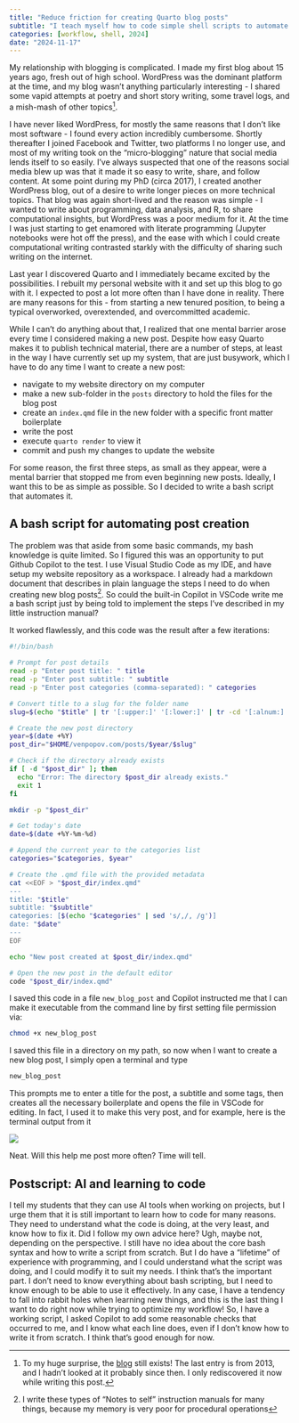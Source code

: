 ```yaml
---
title: "Reduce friction for creating Quarto blog posts"
subtitle: "I teach myself how to code simple shell scripts to automate some annoying tasks"
categories: [workflow, shell, 2024]
date: "2024-11-17"
---
```


My relationship with blogging is complicated. I made my first blog about 15 years ago, fresh out of high school. WordPress was the dominant platform at the time, and my blog wasn't anything particularly interesting - I shared some vapid attempts at poetry and short story writing, some travel logs, and a mish-mash of other topics[^1].

[^1]: To my huge surprise, the [blog](https://addic7ed2life.wordpress.com/) still exists! The last entry is from 2013, and I hadn't looked at it probably since then. I only rediscovered it now while writing this post.

I have never liked WordPress, for mostly the same reasons that I don't like most software - I found every action incredibly cumbersome. Shortly thereafter I joined Facebook and Twitter, two platforms I no longer use, and most of my writing took on the "micro-blogging" nature that social media lends itself to so easily. I've always suspected that one of the reasons social media blew up was that it made it so easy to write, share, and follow content. At some point during my PhD (circa 2017), I created another WordPress blog, out of a desire to write longer pieces on more technical topics. That blog was again short-lived and the reason was simple - I wanted to write about programming, data analysis, and R, to share computational insights, but WordPress was a poor medium for it. At the time I was just starting to get enamored with literate programming (Jupyter notebooks were hot off the press), and the ease with which I could create computational writing contrasted starkly with the difficulty of sharing such writing on the internet.

Last year I discovered Quarto and I immediately became excited by the possibilities. I rebuilt my personal website with it and set up this blog to go with it. I expected to post a lot more often than I have done in reality. There are many reasons for this - from starting a new tenured position, to being a typical overworked, overextended, and overcommitted academic.

While I can't do anything about that, I realized that one mental barrier arose every time I considered making a new post. Despite how easy Quarto makes it to publish technical material, there are a number of steps, at least in the way I have currently set up my system, that are just busywork, which I have to do any time I want to create a new post:

-   navigate to my website directory on my computer
-   make a new sub-folder in the `posts` directory to hold the files for the blog post
-   create an `index.qmd` file in the new folder with a specific front matter boilerplate
-   write the post
-   execute `quarto render` to view it
-   commit and push my changes to update the website

For some reason, the first three steps, as small as they appear, were a mental barrier that stopped me from even beginning new posts. Ideally, I want this to be as simple as possible. So I decided to write a bash script that automates it.

## A bash script for automating post creation

The problem was that aside from some basic commands, my bash knowledge is quite limited. So I figured this was an opportunity to put Github Copilot to the test. I use Visual Studio Code as my IDE, and have setup my website repository as a workspace. I already had a markdown document that describes in plain language the steps I need to do when creating new blog posts[^2]. So could the built-in Copilot in VSCode write me a bash script just by being told to implement the steps I've described in my little instruction manual?

[^2]: I write these types of "Notes to self" instruction manuals for many things, because my memory is very poor for procedural operations

It worked flawlessly, and this code was the result after a few iterations:

``` bash
#!/bin/bash

# Prompt for post details
read -p "Enter post title: " title
read -p "Enter post subtitle: " subtitle
read -p "Enter post categories (comma-separated): " categories

# Convert title to a slug for the folder name
slug=$(echo "$title" | tr '[:upper:]' '[:lower:]' | tr -cd '[:alnum:] ' | tr ' ' '-')

# Create the new post directory
year=$(date +%Y)
post_dir="$HOME/venpopov.com/posts/$year/$slug"

# Check if the directory already exists
if [ -d "$post_dir" ]; then
  echo "Error: The directory $post_dir already exists."
  exit 1
fi

mkdir -p "$post_dir"

# Get today's date
date=$(date +%Y-%m-%d)

# Append the current year to the categories list
categories="$categories, $year"

# Create the .qmd file with the provided metadata
cat <<EOF > "$post_dir/index.qmd"
---
title: "$title"
subtitle: "$subtitle"
categories: [$(echo "$categories" | sed 's/,/, /g')]
date: "$date"
---
EOF

echo "New post created at $post_dir/index.qmd"

# Open the new post in the default editor
code "$post_dir/index.qmd"
```

I saved this code in a file `new_blog_post` and Copilot instructed me that I can make it executable from the command line by first setting file permission via:

``` bash
chmod +x new_blog_post
```

I saved this file in a directory on my path, so now when I want to create a new blog post, I simply open a terminal and type

``` bash
new_blog_post
```

This prompts me to enter a title for the post, a subtitle and some tags, then creates all the necessary boilerplate and opens the file in VSCode for editing. In fact, I used it to make this very post, and for example, here is the terminal output from it

![](images/paste-1.png)

Neat. Will this help me post more often? Time will tell.

## Postscript: AI and learning to code

I tell my students that they can use AI tools when working on projects, but I urge them that it is still important to learn how to code for many reasons. They need to understand what the code is doing, at the very least, and know how to fix it. Did I follow my own advice here? Ugh, maybe not, depending on the perspective. I still have no idea about the core bash syntax and how to write a script from scratch. But I do have a "lifetime" of experience with programming, and I could understand what the script was doing, and I could modify it to suit my needs. I think that's the important part. I don't need to know everything about bash scripting, but I need to know enough to be able to use it effectively. In any case, I have a tendency to fall into rabbit holes when learning new things, and this is the last thing I want to do right now while trying to optimize my workflow! So, I have a working script, I asked Copilot to add some reasonable checks that occurred to me, and I know what each line does, even if I don't know how to write it from scratch. I think that's good enough for now.
